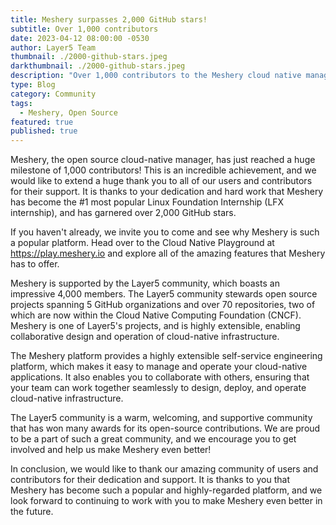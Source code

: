 ```yaml
---
title: Meshery surpasses 2,000 GitHub stars! 
subtitle: Over 1,000 contributors
date: 2023-04-12 08:00:00 -0530
author: Layer5 Team
thumbnail: ./2000-github-stars.jpeg
darkthumbnail: ./2000-github-stars.jpeg
description: "Over 1,000 contributors to the Meshery cloud native management project."
type: Blog
category: Community
tags:
  - Meshery, Open Source
featured: true
published: true
---
```



<BlogWrapper>

Meshery, the open source cloud-native manager, has just reached a huge milestone of 1,000 contributors! This is an incredible achievement, and we would like to extend a huge thank you to all of our users and contributors for their support. It is thanks to your dedication and hard work that Meshery has become the #1 most popular Linux Foundation Internship (LFX internship), and has garnered over 2,000 GitHub stars.

If you haven't already, we invite you to come and see why Meshery is such a popular platform. Head over to the Cloud Native Playground at https://play.meshery.io and explore all of the amazing features that Meshery has to offer.

Meshery is supported by the Layer5 community, which boasts an impressive 4,000 members. The Layer5 community stewards open source projects spanning 5 GitHub organizations and over 70 repositories, two of which are now within the Cloud Native Computing Foundation (CNCF). Meshery is one of Layer5's projects, and is highly extensible, enabling collaborative design and operation of cloud-native infrastructure.

The Meshery platform provides a highly extensible self-service engineering platform, which makes it easy to manage and operate your cloud-native applications. It also enables you to collaborate with others, ensuring that your team can work together seamlessly to design, deploy, and operate cloud-native infrastructure.

The Layer5 community is a warm, welcoming, and supportive community that has won many awards for its open-source contributions. We are proud to be a part of such a great community, and we encourage you to get involved and help us make Meshery even better!

In conclusion, we would like to thank our amazing community of users and contributors for their dedication and support. It is thanks to you that Meshery has become such a popular and highly-regarded platform, and we look forward to continuing to work with you to make Meshery even better in the future.

</BlogWrapper>